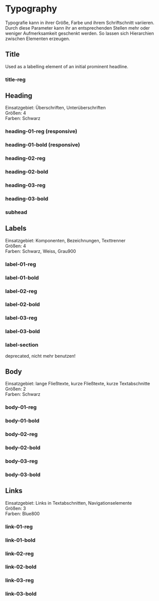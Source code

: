 
<Meta of={TypographyStories} />

# Typography

Typografie kann in ihrer Größe, Farbe und ihrem Schriftschnitt variieren. Durch
diese Parameter kann ihr an entsprechenden Stellen mehr oder weniger
Aufmerksamkeit geschenkt werden. So lassen sich Hierarchien zwischen Elementen
erzeugen.

## Title

Used as a labelling element of an initial prominent headline.

### title-reg

<Canvas of={TypographyStories.TitleReg} />

## Heading

Einsatzgebiet: Überschriften, Unterüberschriften\
Größen: 4\
Farben: Schwarz

### heading-01-reg (responsive)

<Canvas of={TypographyStories.Heading01Reg} />

### heading-01-bold (responsive)

<Canvas of={TypographyStories.Heading01Bold} />

### heading-02-reg

<Canvas of={TypographyStories.Heading02Reg} />

### heading-02-bold

<Canvas of={TypographyStories.Heading02Bold} />

### heading-03-reg

<Canvas of={TypographyStories.Heading03Reg} />

### heading-03-bold

<Canvas of={TypographyStories.Heading03Bold} />

### subhead

<Canvas of={TypographyStories.Subhead} />

## Labels

Einsatzgebiet: Komponenten, Bezeichnungen, Texttrenner\
Größen: 4\
Farben: Schwarz, Weiss, Grau900

### label-01-reg

<Canvas of={TypographyStories.Label01Reg} />

### label-01-bold

<Canvas of={TypographyStories.Label01Bold} />

### label-02-reg

<Canvas of={TypographyStories.Label02Reg} />

### label-02-bold

<Canvas of={TypographyStories.Label02Bold} />

### label-03-reg

<Canvas of={TypographyStories.Label03Reg} />

### label-03-bold

<Canvas of={TypographyStories.Label03Bold} />

### label-section

deprecated, nicht mehr benutzen!

<Canvas of={TypographyStories.LabelSection} />

## Body

Einsatzgebiet: lange Fließtexte, kurze Fließtexte, kurze Textabschnitte\
Größen: 2\
Farben: Schwarz

### body-01-reg

<Canvas of={TypographyStories.Body01Reg} />

### body-01-bold

<Canvas of={TypographyStories.Body01Bold} />

### body-02-reg

<Canvas of={TypographyStories.Body02Reg} />

### body-02-bold

<Canvas of={TypographyStories.Body02Bold} />

### body-03-reg

<Canvas of={TypographyStories.Body03Reg} />

### body-03-bold

<Canvas of={TypographyStories.Body03Bold} />

## Links

Einsatzgebiet: Links in Textabschnitten, Navigationselemente\
Größen: 3\
Farben: Blue800

### link-01-reg

<Canvas of={TypographyStories.Link01Reg} />

### link-01-bold

<Canvas of={TypographyStories.Link01Bold} />

### link-02-reg

<Canvas of={TypographyStories.Link02Reg} />

### link-02-bold

<Canvas of={TypographyStories.Link02Bold} />

### link-03-reg

<Canvas of={TypographyStories.Link03Reg} />

### link-03-bold

<Canvas of={TypographyStories.Link03Bold} />
